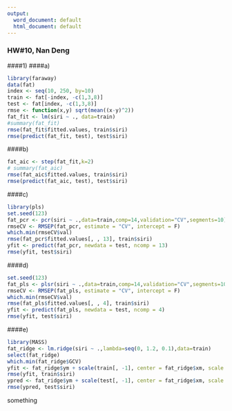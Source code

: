 ```yaml
---
output:
  word_document: default
  html_document: default
---
```

### HW#10, Nan Deng

####1)
####a)
```r
library(faraway)
data(fat)
index <- seq(10, 250, by=10)
train <- fat[-index, -c(1,3,8)]
test <- fat[index, -c(1,3,8)]
rmse <- function(x,y) sqrt(mean((x-y)^2))
fat_fit <- lm(siri ~ ., data=train)
#summary(fat_fit)
rmse(fat_fit$fitted.values, train$siri)
rmse(predict(fat_fit, test), test$siri)
```
####b)
```r
fat_aic <- step(fat_fit,k=2)
# summary(fat_aic)
rmse(fat_aic$fitted.values, train$siri)
rmse(predict(fat_aic, test), test$siri)
```
####c)
```r
library(pls)
set.seed(123)
fat_pcr <- pcr(siri ~ .,data=train,comp=14,validation="CV",segments=10)
rmseCV <- RMSEP(fat_pcr, estimate = "CV", intercept = F)
which.min(rmseCV$val)
rmse(fat_pcr$fitted.values[, , 13], train$siri)
yfit <- predict(fat_pcr, newdata = test, ncomp = 13)
rmse(yfit, test$siri)
```
####d)
```r
set.seed(123)
fat_pls <- plsr(siri ~ .,data=train,comp=14,validation="CV",segments=10)
rmseCV <- RMSEP(fat_pls, estimate = "CV", intercept = F)
which.min(rmseCV$val)
rmse(fat_pls$fitted.values[, , 4], train$siri)
yfit <- predict(fat_pls, newdata = test, ncomp = 4)
rmse(yfit, test$siri)
```
####e)
```r
library(MASS)
fat_ridge <- lm.ridge(siri ~ .,lambda=seq(0, 1.2, 0.1),data=train)
select(fat_ridge)
which.min(fat_ridge$GCV)
yfit <- fat_ridge$ym + scale(train[, -1], center = fat_ridge$xm, scale = fat_ridge$scales) %*% fat_ridge$coef[, 12]
rmse(yfit, train$siri)
ypred <- fat_ridge$ym + scale(test[, -1], center = fat_ridge$xm, scale = fat_ridge$scales) %*% fat_ridge$coef[, 12]
rmse(ypred, test$siri)
```
something

